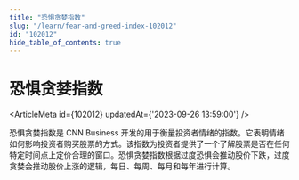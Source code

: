 ```yaml
---
title: "恐惧贪婪指数"
slug: "/learn/fear-and-greed-index-102012"
id: "102012"
hide_table_of_contents: true
---
```



# 恐惧贪婪指数

<ArticleMeta id={102012} updatedAt={'2023-09-26 13:59:00'} />
<div className='border-solid border-b border-t-0 my-4 border-[var(--ifm-color-gray-300)]' />

恐惧贪婪指数是 CNN Business 开发的用于衡量投资者情绪的指数。它表明情绪如何影响投资者购买股票的方式。该指数为投资者提供了一个了解股票是否在任何特定时间点上定价合理的窗口。恐惧贪婪指数根据过度恐惧会推动股价下跌，过度贪婪会推动股价上涨的逻辑，每日、每周、每月和每年进行计算。
